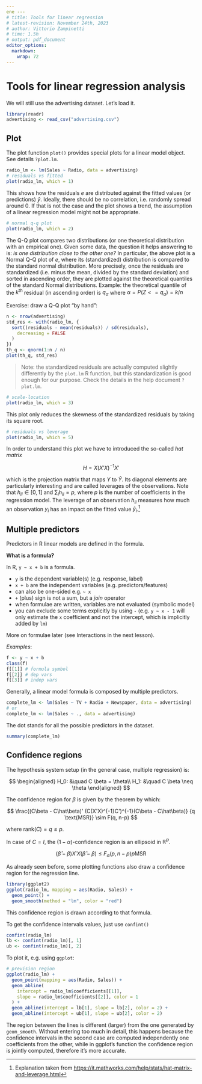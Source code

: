 ```yaml
---
ene ---
# title: Tools for linear regression
# latest-revision: November 24th, 2023
# author: Vittorio Zampinetti
# time: 1.5h
# output: pdf_document
editor_options: 
  markdown: 
    wrap: 72
---
```


# Tools for linear regression analysis

We will still use the advertising dataset. Let's load it.

```r
library(readr)
advertising <- read_csv("advertising.csv")
```

## Plot

The plot function `plot()` provides special plots for a linear model object. See details `?plot.lm`.

```r
radio_lm <- lm(Sales ~ Radio, data = advertising)
# residuals vs fitted
plot(radio_lm, which = 1)
```

This shows how the residuals $e$ are distributed against the fitted values (or predictions) $\hat{y}$. Ideally, there should be no correlation, i.e. randomly spread around 0. If that is not the case and the plot shows a trend, the assumption of a linear regression model might not be appropriate.

```r
# normal q-q plot
plot(radio_lm, which = 2)
```

The Q-Q plot compares two distributions (or one theoretical distribution with an empirical one). Given some data, the question it helps answering to is: *is one distribution close to the other one?* In particular, the above plot is a Normal Q-Q plot of $e$, where its (standardized) distribution is compared to the standard normal distribution. More precisely, once the residuals are standardized (i.e. minus the mean, divided by the standard deviation) and sorted in ascending order, they are plotted against the theoretical quantiles of the standard Normal distributions. Example: the theoretical quantile of the $k^{\text{th}}$ residual (in ascending order) is $q_{\alpha}$ where $\alpha = P(Z <= q_{\alpha}) = k / n$

Exercise: draw a Q-Q plot "by hand":

```r
n <- nrow(advertising)
std_res <- with(radio_lm, {
  sort((residuals - mean(residuals)) / sd(residuals),
    decreasing = FALSE
  )
})
th_q <- qnorm(1:n / n)
plot(th_q, std_res)
```

> Note: the standardized residuals are actually computed slightly differently by the `plot.lm` R function, but this standardization is good enough for our purpose. Check the details in the help document `?plot.lm`.

```r
# scale-location
plot(radio_lm, which = 3)
```

This plot only reduces the skewness of the standardized residuals by taking its square root.

```r
# residuals vs leverage
plot(radio_lm, which = 5)
```

In order to understand this plot we have to introduced the so-called *hat matrix*

$$
H = X (X'X)^{-1} X'
$$

which is the projection matrix that maps $Y$ to $\hat Y$. Its diagonal elements are particularly interesting and are called leverages of the observations. Note that $h_{ii} \in [0,1]$ and $\sum_i h_{ii} = p$, where $p$ is the number of coefficients in the regression model. The leverage of an observation $h_{ii}$ measures how much an observation $y_i$ has an impact on the fitted value $\hat y_i$.[^1]

[^1]: Explanation taken from <https://it.mathworks.com/help/stats/hat-matrix-and-leverage.html>

## Multiple predictors

Predictors in R linear models are defined in the formula.

**What is a formula?**

In R, `y ~ x + b` is a formula.

-   `y` is the dependent variable(s) (e.g. response, label)
-   `x + b` are the independent variables (e.g. predictors/features)
-   can also be one-sided e.g. `~ x`
-   `+` (plus) sign is not a sum, but a *join* operator
-   when formulae are written, variables are not evaluated (symbolic model)
-   you can exclude some terms explicitly by using `-` (e.g. `y ~ x - 1` will only estimate the `x` coefficient and not the intercept, which is implicitly added by `lm`)

More on formulae later (see Interactions in the next lesson).

*Examples*:

```r
f <- y ~ x + b
class(f)
f[[1]] # formula symbol
f[[2]] # dep vars
f[[3]] # indep vars
```

Generally, a linear model formula is composed by multiple predictors.

```r
complete_lm <- lm(Sales ~ TV + Radio + Newspaper, data = advertising)
# or
complete_lm <- lm(Sales ~ ., data = advertising)
```

The dot stands for all the possible predictors in the dataset.

```r
summary(complete_lm)
```

## Confidence regions

The hypothesis system setup (in the general case, multiple regression) is:

$$
\begin{aligned}
H_0: &\quad C \beta = \theta\\
H_1: &\quad C \beta \neq \theta
\end{aligned}
$$

The confidence region for $\beta$ is given by the theorem by which:

$$
\frac{(C\beta - C\hat\beta)' (C(X'X)^{-1}C')^{-1}(C\beta - C\hat\beta)}
{q \text{MSR}} \sim F(q, n-p)
$$

where $\text{rank}(C) = q \leq p$.

In case of $C = I$, the $(1 - \alpha)$-confidence region is an ellipsoid in $\mathbb{R}^p$.

$$
(\hat\beta - \beta) X' X (\hat\beta - \beta) \leq 
F_{\alpha}(p, n-p) p \text{MSR}
$$

As already seen before, some plotting functions also draw a confidence region for the regression line.

```r
library(ggplot2)
ggplot(radio_lm, mapping = aes(Radio, Sales)) +
  geom_point() +
  geom_smooth(method = "lm", color = "red")
```

This confidence region is drawn according to that formula.

To get the confidence intervals values, just use `confint()`

```r
confint(radio_lm)
lb <- confint(radio_lm)[, 1]
ub <- confint(radio_lm)[, 2]
```

To plot it, e.g. using `ggplot`:

```r
# prevision region
ggplot(radio_lm) +
  geom_point(mapping = aes(Radio, Sales)) +
  geom_abline(
    intercept = radio_lm$coefficients[[1]],
    slope = radio_lm$coefficients[[2]], color = 1
  ) +
  geom_abline(intercept = lb[1], slope = lb[2], color = 2) +
  geom_abline(intercept = ub[1], slope = ub[2], color = 2)
```

The region between the lines is different (larger) from the one generated by `geom_smooth`. Without entering too much in detail, this happens because the confidence intervals in the second case are computed independently one coefficients from the other, while in ggplot's function the confidence region is jointly computed, therefore it's more accurate.
